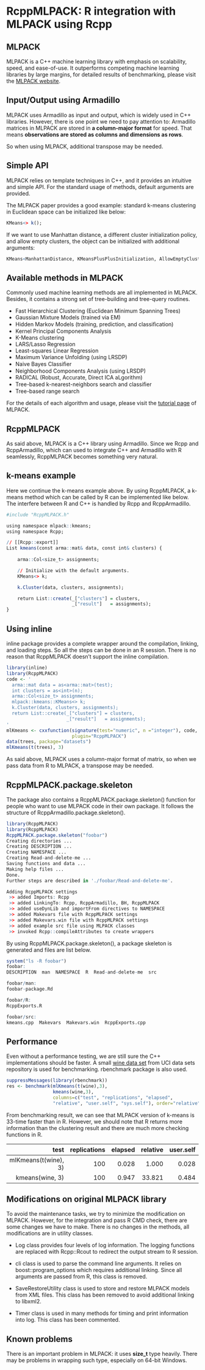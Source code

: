 RcppMLPACK: R integration with MLPACK using Rcpp
========================================================

MLPACK
----------------
MLPACK is a C++ machine learning library with emphasis on scalability, speed, and ease-of-use. It outperforms competing machine learning libraries by large margins, for detailed results of benchmarking, please visit the [MLPACK website](http://mlpack.org/).

Input/Output using Armadillo
-------------------------------
MLPACK uses Armadillo as input and output, which is widely used in C++ libraries. However, there is one point we need to pay attention to: Armadillo matrices in MLPACK are stored in **a column-major format** for speed. That means **observations are stored as columns and dimensions as rows**.

So when using MLPACK, additional transpose may be needed.

Simple API
---------------------
MLPACK relies on template techniques in C++, and it provides an intuitive and simple API.
For the standard usage of methods, default arguments are provided.

The MLPACK paper provides a good example: standard k-means clustering in Euclidean space can be initialized like below:
```r
KMeans<> k();
```

If we want to use Manhattan distance, a different cluster initialization policy, and allow empty clusters,
the object can be initialized with additional arguments:
```r
KMeans<ManhattanDistance, KMeansPlusPlusInitialization, AllowEmptyClusters> k();
```
Available methods in MLPACK
---------------------------
Commonly used machine learning methods are all implemented in MLPACK.
Besides, it contains a strong set of tree-building and tree-query routines.

* Fast Hierarchical Clustering (Euclidean Minimum Spanning Trees)
* Gaussian Mixture Models (trained via EM)
* Hidden Markov Models (training, prediction, and classiﬁcation)
* Kernel Principal Components Analysis
* K-Means clustering
* LARS/Lasso Regression
* Least-squares Linear Regression
* Maximum Variance Unfolding (using LRSDP)
* Naive Bayes Classiﬁer
* Neighborhood Components Analysis (using LRSDP)
* RADICAL (Robust, Accurate, Direct ICA aLgorithm)
* Tree-based k-nearest-neighbors search and classiﬁer
* Tree-based range search

For the details of each algorithm and usage, please visit the [tutorial page](http://www.mlpack.org/tutorial.html) of MLPACK.

RcppMLPACK
---------------
As said above, MLPACK is a C++ library using Armadillo.
Since we Rcpp and RcppArmadillo,
which can used to integrate C++ and Armadillo with R seamlessly,
RcppMLPACK becomes something very natural.

k-means example
------------------
Here we continue the k-means example above. By using RcppMLPACK, a k-means method which can be called by R can be implemented like below. The interfere between R and C++ is handled by Rcpp and RcppArmadillo.

```r
#include "RcppMLPACK.h"

using namespace mlpack::kmeans;
using namespace Rcpp;

// [[Rcpp::export]]
List kmeans(const arma::mat& data, const int& clusters) {
    
    arma::Col<size_t> assignments;

    // Initialize with the default arguments.
    KMeans<> k;

    k.Cluster(data, clusters, assignments); 

    return List::create(_["clusters"] = clusters,
                        _["result"]   = assignments);
}
```
Using inline
------------------------
inline package provides a complete
wrapper around the compilation, linking, and loading steps.
So all the steps can be done in an R session.
There is no reason that RcppMLPACK doesn't support the inline compilation.
```r
library(inline)
library(RcppMLPACK)
code <- '
  arma::mat data = as<arma::mat>(test);
  int clusters = as<int>(n);
  arma::Col<size_t> assignments;
  mlpack::kmeans::KMeans<> k;
  k.Cluster(data, clusters, assignments); 
  return List::create(_["clusters"] = clusters,
                      _["result"]   = assignments);
'
mlKmeans <- cxxfunction(signature(test="numeric", n ="integer"), code, 
                        plugin="RcppMLPACK")
data(trees, package="datasets")
mlKmeans(t(trees), 3)
```
As said above, MLPACK uses a column-major format of matrix, so when we pass data from R to MLPACK, a transpose may be needed.

RcppMLPACK.package.skeleton
-----------------------
The package also contains a RcppMLPACK.package.skeleton() function for people who want to
use MLPACK code in their own package. It follows the structure of RcppArmadillo.package.skeleton().

```r
library(RcppMLPACK)
library(RcppMLPACK)
RcppMLPACK.package.skeleton("foobar")
Creating directories ...
Creating DESCRIPTION ...
Creating NAMESPACE ...
Creating Read-and-delete-me ...
Saving functions and data ...
Making help files ...
Done.
Further steps are described in './foobar/Read-and-delete-me'.

Adding RcppMLPACK settings
 >> added Imports: Rcpp
 >> added LinkingTo: Rcpp, RcppArmadillo, BH, RcppMLPACK
 >> added useDynLib and importFrom directives to NAMESPACE
 >> added Makevars file with RcppMLPACK settings
 >> added Makevars.win file with RcppMLPACK settings
 >> added example src file using MLPACK classes
 >> invoked Rcpp::compileAttributes to create wrappers
```
By using RcppMLPACK.package.skeleton(), a package skeleton is generated and files are list below.

```r
system("ls -R foobar")
foobar:
DESCRIPTION  man  NAMESPACE  R  Read-and-delete-me  src

foobar/man:
foobar-package.Rd

foobar/R:
RcppExports.R

foobar/src:
kmeans.cpp  Makevars  Makevars.win  RcppExports.cpp
```
Performance
-------------------------

Even without a performance testing, we are still sure the C++ implementations should be faster.
A small [wine data set](https://archive.ics.uci.edu/ml/datasets/Wine) from UCI data sets repository is used for benchmarking.
rbenchmark package is also used.
```r
suppressMessages(library(rbenchmark))
res <- benchmark(mlKmeans(t(wine),3),
                 kmeans(wine,3),
                 columns=c("test", "replications", "elapsed",
                 "relative", "user.self", "sys.self"), order="relative")
```
From benchmarking result, we can see that MLPACK version of k-means is 33-time faster than \texttt{kmeans()} in R.
However, we should note that R returns more information than the clustering result and there are much more checking functions in R.


|test | replications | elapsed | relative | user.self | sys.self|
|----:|-------------:|--------:|---------:|----------:|--------:|
|mlKmeans(t(wine), 3) | 100|  0.028 |   1.000|     0.028  |  0.000|
| kmeans(wine, 3)  |        100|  0.947|   33.821|    0.484 |   0.424|

Modifications on original MLPACK library
-----------------------------------------
To avoid the maintenance tasks, we try to minimize the modification on MLPACK.
However, for the integration and pass R CMD check, there are some changes we have to make.
There is no changes in the methods, all modifications are in utility classes.

* Log class provides four levels of log information. The logging functions are replaced with Rcpp::Rcout to redirect the output stream to R session.

* cli class is used to parse the command line arguments. It relies on boost::program_options which requires additional linking. Since all arguments are passed from R, this class is removed.

* SaveRestoreUtility class is used to store and restore MLPACK models from XML files. This class has been removed to avoid additional linking to libxml2.

* Timer class is used in many methods for timing and print information into log. This class has been commented.

Known problems
--------------------------

There is an important problem in MLPACK: it uses **size_t** type heavily.
There may be problems in wrapping such type, especially on 64-bit Windows.
